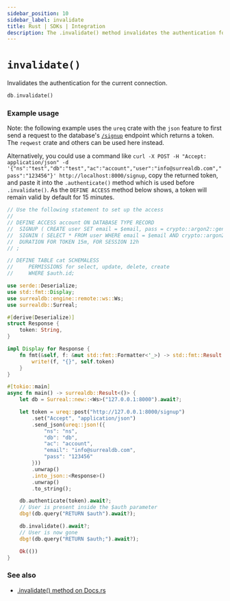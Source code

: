 ```yaml
---
sidebar_position: 10
sidebar_label: invalidate
title: Rust | SDKs | Integration
description: The .invalidate() method invalidates the authentication for the current connection.
---
```


# `invalidate()`

Invalidates the authentication for the current connection.

```rust title="Method Syntax"
db.invalidate()
```

### Example usage

Note: the following example uses the `ureq` crate with the `json` feature to first send a request to the database's [`/signup`](/docs/surrealdb/integration/http#signup) endpoint which returns a token. The `reqwest` crate and others can be used here instead.

Alternatively, you could use a command like `curl -X POST -H "Accept: application/json" -d '{"ns":"test","db":"test","ac":"account","user":"info@surrealdb.com","pass":"123456"}' http://localhost:8000/signup`, copy the returned token, and paste it into the `.authenticate()` method which is used before `.invalidate()`. As the `DEFINE ACCESS` method below shows, a token will remain valid by default for 15 minutes.

```rust
// Use the following statement to set up the access
//
// DEFINE ACCESS account ON DATABASE TYPE RECORD
// 	SIGNUP ( CREATE user SET email = $email, pass = crypto::argon2::generate($pass) )
// 	SIGNIN ( SELECT * FROM user WHERE email = $email AND crypto::argon2::compare(pass, $pass) )
// 	DURATION FOR TOKEN 15m, FOR SESSION 12h
// ;

// DEFINE TABLE cat SCHEMALESS
//     PERMISSIONS for select, update, delete, create
//     WHERE $auth.id;

use serde::Deserialize;
use std::fmt::Display;
use surrealdb::engine::remote::ws::Ws;
use surrealdb::Surreal;

#[derive(Deserialize)]
struct Response {
    token: String,
}

impl Display for Response {
    fn fmt(&self, f: &mut std::fmt::Formatter<'_>) -> std::fmt::Result {
        write!(f, "{}", self.token)
    }
}

#[tokio::main]
async fn main() -> surrealdb::Result<()> {
    let db = Surreal::new::<Ws>("127.0.0.1:8000").await?;

    let token = ureq::post("http://127.0.0.1:8000/signup")
        .set("Accept", "application/json")
        .send_json(ureq::json!({
            "ns": "ns",
            "db": "db",
            "ac": "account",
            "email": "info@surrealdb.com",
            "pass": "123456"
        }))
        .unwrap()
        .into_json::<Response>()
        .unwrap()
        .to_string();

    db.authenticate(token).await?;
    // User is present inside the $auth parameter
    dbg!(db.query("RETURN $auth").await?);

    db.invalidate().await?;
    // User is now gone
    dbg!(db.query("RETURN $auth;").await?);

    Ok(())
}
```

### See also

* [.invalidate() method on Docs.rs](https://docs.rs/surrealdb/latest/surrealdb/struct.Surreal.html#method.invalidate)